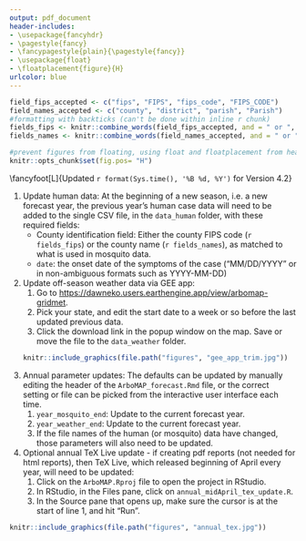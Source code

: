 ```yaml
---
output: pdf_document
header-includes:
- \usepackage{fancyhdr}
- \pagestyle{fancy}
- \fancypagestyle{plain}{\pagestyle{fancy}}
- \usepackage{float}
- \floatplacement{figure}{H}
urlcolor: blue
---
```


```r
field_fips_accepted <- c("fips", "FIPS", "fips_code", "FIPS_CODE")
field_names_accepted <- c("county", "district", "parish", "Parish")
#formatting with backticks (can't be done within inline r chunk)
fields_fips <- knitr::combine_words(field_fips_accepted, and = " or ", before="`", after="`")
fields_names <- knitr::combine_words(field_names_accepted, and = " or ", before="`", after="`")

#prevent figures from floating, using float and floatplacement from header-includes in YAML header
knitr::opts_chunk$set(fig.pos= "H")

```


\newpage
\fancyhead[L]{}
\fancyhead[C]{ArboMAP Quick Start: Annual Pre-season Update}
\fancyhead[R]{}

\fancyfoot[L]{Updated `r format(Sys.time(), '%B %d, %Y')` for Version 4.2}
\fancyfoot[C]{}
\fancyfoot[R]{}
<!-- To get line above footer. Default is 0pt -->
\renewcommand{\footrulewidth}{0.4pt}


1. Update human data: At the beginning of a new season, i.e. a new forecast year, the previous year's human case data will need to be added to the single CSV file, in the `data_human` folder, with these required fields:
    * County identification field: Either the county FIPS code (`r fields_fips`) or the county name (`r fields_names`), as matched to what is used in mosquito data. 
    * `date`: the onset date of the symptoms of the case ("MM/DD/YYYY" or in non-ambiguous formats such as YYYY-MM-DD) 


2. Update off-season weather data via GEE app: 
    1. Go to <https://dawneko.users.earthengine.app/view/arbomap-gridmet>.
    2. Pick your state, and edit the start date to a week or so before the last updated previous data. 
    3. Click the download link in the popup window on the map. Save or move the file to the `data_weather` folder.  

    ```r
    knitr::include_graphics(file.path("figures", "gee_app_trim.jpg"))
    ```


3. Annual parameter updates: The defaults can be updated by manually editing the header of the `ArboMAP_forecast.Rmd` file, or the correct setting or file can be picked from the interactive user interface each time. 
    1. `year_mosquito_end`: Update to the current forecast year. 
    2. `year_weather_end`: Update to the current forecast year. 
    3. If the file names of the human (or mosquito) data have changed, those parameters will also need to be updated. 


4. Optional annual TeX Live update - if creating pdf reports (not needed for html reports), then TeX Live, which released beginning of April every year, will need to be updated:
    1. Click on the `ArboMAP.Rproj` file to open the project in RStudio.
    2. In RStudio, in the Files pane, click on `annual_midApril_tex_update.R`. 
    3. In the Source pane that opens up, make sure the cursor is at the start of line 1, and hit "Run". 

```r
knitr::include_graphics(file.path("figures", "annual_tex.jpg"))
```

